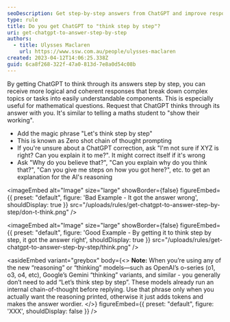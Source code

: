 ```yaml
---
seoDescription: Get step-by-step answers from ChatGPT and improve response logic with zero-shot chain of thought prompting.
type: rule
title: Do you get ChatGPT to "think step by step"?
uri: get-chatgpt-to-answer-step-by-step
authors:
  - title: Ulysses Maclaren
    url: https://www.ssw.com.au/people/ulysses-maclaren
created: 2023-04-12T14:06:25.338Z
guid: 6ca8f268-322f-47a0-813d-7e8a0d54c08b
---
```


By getting ChatGPT to think through its answers step by step, you can receive more logical and coherent responses that break down complex topics or tasks into easily understandable components. This is especially useful for mathematical questions.
Request that ChatGPT thinks through its answer with you. It's similar to telling a maths student to "show their working".

* Add the magic phrase "Let's think step by step"
* This is known as Zero shot chain of thought prompting
* If you're unsure about a ChatGPT correction, ask "I'm not sure if XYZ is right? Can you explain it to me?". It might correct itself if it's wrong
* Ask "Why do you believe that?", "Can you explain why do you think that?", "Can you give me steps on how you got here?", etc. to get an explanation for the AI's reasoning


<imageEmbed
  alt="Image"
  size="large"
  showBorder={false}
  figureEmbed={{
    preset: "default",
    figure: 'Bad Example - It got the answer wrong',
    shouldDisplay: true
  }}
  src="/uploads/rules/get-chatgpt-to-answer-step-by-step/don-t-think.png"
/>


<imageEmbed
  alt="Image"
  size="large"
  showBorder={false}
  figureEmbed={{
    preset: "default",
    figure: 'Good Example - By getting it to think step by step, it got the answer right',
    shouldDisplay: true
  }}
  src="/uploads/rules/get-chatgpt-to-answer-step-by-step/think.png"
/>

<asideEmbed
  variant="greybox"
  body={<>
    **Note:** When you’re using any of the new “reasoning” or “thinking” models—such as OpenAI’s o-series (o1, o3, o4, etc), Google’s Gemini “thinking” variants, and similar - you generally don’t need to add “Let’s think step by step”. These models already run an internal chain-of-thought before replying. Use that phrase only when you actually want the reasoning printed, otherwise it just adds tokens and makes the answer wordier.
  </>}
  figureEmbed={{
    preset: "default",
    figure: 'XXX',
    shouldDisplay: false
  }}
/>